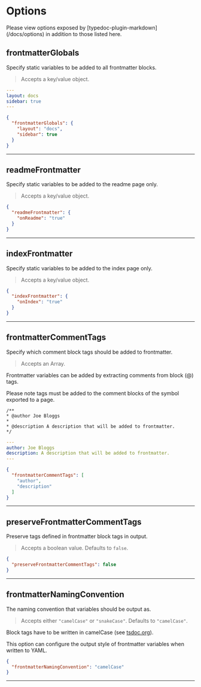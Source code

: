 
# Options

<Callout type="info">
  Please view options exposed by [typedoc-plugin-markdown](/docs/options) in addition to those listed here.
</Callout>

## frontmatterGlobals

<Callout emoji="💡">Specify static variables to be added to all frontmatter blocks.</Callout>

> Accepts a key/value object.


```yaml filename="YAML"
---
layout: docs
sidebar: true
---
```


```json filename="typedoc.json"
{
  "frontmatterGlobals": {
    "layout": "docs",
    "sidebar": true
  }
}

```

___

## readmeFrontmatter

<Callout emoji="💡">Specify static variables to be added to the readme page only.</Callout>

> Accepts a key/value object.


```json filename="typedoc.json"
{
  "readmeFrontmatter": {
    "onReadme": "true"
  }
}

```

___

## indexFrontmatter

<Callout emoji="💡">Specify static variables to be added to the index page only.</Callout>

> Accepts a key/value object.


```json filename="typedoc.json"
{
  "indexFrontmatter": {
    "onIndex": "true"
  }
}

```

___

## frontmatterCommentTags

<Callout emoji="💡">Specify which comment block tags should be added to frontmatter.</Callout>

> Accepts an Array.

Frontmatter variables can be added by extracting comments from block (@) tags.

Please note tags must be added to the comment blocks of the symbol exported to a page.

 ```ansi filename="Block Tags (someModule.ts)"
 /**
 * @author Joe Bloggs
 *
 * @description A description that will be added to frontmatter.
 */
 ```

```yaml filename="YAML (someModule.md)"
---
author: Joe Bloggs
description: A description that will be added to frontmatter.
---
```


```json filename="typedoc.json"
{
  "frontmatterCommentTags": [
    "author",
    "description"
  ]
}

```

___

## preserveFrontmatterCommentTags

<Callout emoji="💡">Preserve tags defined in frontmatter block tags in output.</Callout>

> Accepts a boolean value. Defaults to `false`.


```json filename="typedoc.json"
{
  "preserveFrontmatterCommentTags": false
}

```

___

## frontmatterNamingConvention

<Callout emoji="💡">The naming convention that variables should be output as. </Callout>

> Accepts either `"camelCase"` or `"snakeCase"`. Defaults to `"camelCase"`.

Block tags have to be written in camelCase (see [tsdoc.org](https://tsdoc.org/pages/spec/tag_kinds)).

This option can configure the output style of frontmatter variables when written to YAML.


```json filename="typedoc.json"
{
  "frontmatterNamingConvention": "camelCase"
}

```

___